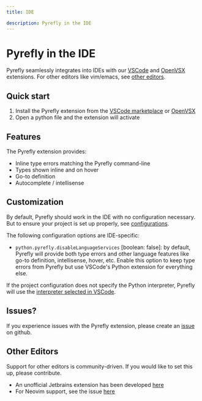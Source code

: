```yaml
---
title: IDE

description: Pyrefly in the IDE
---
```


# Pyrefly in the IDE
Pyrefly seamlessly integrates into IDEs with our [VSCode](https://marketplace.visualstudio.com/items?itemName=meta.pyrefly) and [OpenVSX](https://open-vsx.org/extension/meta/pyrefly) extensions. For other editors like vim/emacs, see [other editors](#other-editors).

## Quick start
1. Install the Pyrefly extension from the [VSCode marketplace](https://marketplace.visualstudio.com/items?itemName=meta.pyrefly) or [OpenVSX](https://open-vsx.org/extension/meta/pyrefly)
2. Open a python file and the extension will activate

## Features
The Pyrefly extension provides:
- Inline type errors matching the Pyrefly command-line
- Types shown inline and on hover
- Go-to definition
- Autocomplete / intellisense

## Customization
By default, Pyrefly should work in the IDE with no configuration necessary. But to ensure your project is set up properly, see [configurations](../configuration).

The following configuration options are IDE-specific:
- `python.pyrefly.disableLanguageServices` [boolean: false]: by default, Pyrefly will provide both type errors and other language features like go-to definition, intellisense, hover, etc. Enable this option to keep type errors from Pyrefly but use VSCode's Python extension for everything else.

If the project configuration does not specify the Python interpreter, Pyrefly will use the [interpreter selected in VSCode](https://code.visualstudio.com/docs/python/environments).

## Issues?
If you experience issues with the Pyrefly extension, please create an [issue](https://github.com/facebook/pyrefly/issues) on github.

## Other Editors
Support for other editors is community-driven. If you would like to set this up, please contribute.

- An unofficial Jetbrains extension has been developed [here](https://plugins.jetbrains.com/plugin/26829-pyrefly)
- For Neovim support, see the issue [here](https://github.com/facebook/pyrefly/issues/55)

